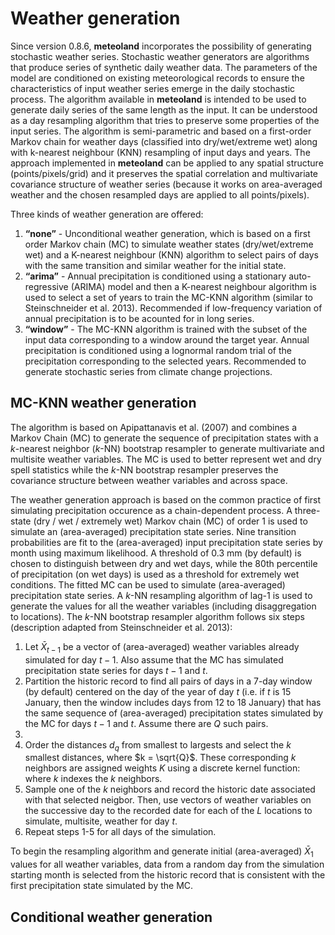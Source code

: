 # Weather generation {#weathergeneration}

Since version 0.8.6, **meteoland** incorporates the possibility of generating stochastic weather series. Stochastic weather generators are algorithms that produce series of synthetic daily weather data. The parameters of the model are conditioned on existing meteorological records to ensure the characteristics of input weather series emerge in the daily stochastic process. The algorithm available in **meteoland** is intended to be used to generate daily series of the same length as the input. It can be understood as a day resampling algorithm that tries to preserve some properties of the input series. The algorithm is semi-parametric and based on a first-order Markov chain for weather days (classified into dry/wet/extreme wet) along with k-nearest neighbour (KNN) resampling of input days and years. The approach implemented in **meteoland** can be applied to any spatial structure (points/pixels/grid) and it preserves the spatial correlation and multivariate covariance structure of weather series (because it works on area-averaged weather and the chosen resampled days are applied to all points/pixels). 

Three kinds of weather generation are offered:

1. **"none"** - Unconditional weather generation, which is based on a first order Markov chain (MC) to simulate weather states (dry/wet/extreme wet) and a K-nearest neighbour (KNN) algorithm to select pairs of days with the same transition and similar weather for the initial state.
2. **"arima"** - Annual precipitation is conditioned using a stationary auto-regressive (ARIMA) model and then a K-nearest neighbour algorithm is used to select a set of years to train the MC-KNN algorithm (similar to Steinschneider et al. 2013). Recommended if low-frequency variation of annual precipitation is to be acounted for in long series.
3. **"window"** - The MC-KNN algorithm is trained with the subset of the input data corresponding to a window around the target year. Annual precipitation is conditioned using a lognormal random trial of the precipitation corresponding to the selected years. Recommended to generate stochastic series from climate change projections.


## MC-KNN weather generation

The algorithm is based on Apipattanavis et al. (2007) and combines a Markov Chain (MC) to generate the sequence of precipitation states with a *k*-nearest neighbor (*k*-NN) bootstrap resampler to generate multivariate and multisite weather variables. The MC is used to better represent wet and dry spell statistics while the *k*-NN bootstrap resampler preserves the covariance structure between weather variables and across space. 

The weather generation approach is based on the common practice of first simulating precipitation occurence as a chain-dependent process. A three-state (dry / wet / extremely wet) Markov chain (MC) of order 1 is used to simulate an (area-averaged) precipitation state series. Nine transition probabilities are fit to the (area-averaged) input precipitation state series by month using maximum likelihood. A threshold of 0.3 mm (by default) is chosen to distinguish between dry and wet days, while the 80th percentile of precipitation (on wet days) is used as a threshold for extremely wet conditions. The fitted MC can be used to simulate (area-averaged) precipitation state series. A *k*-NN resampling algorithm of lag-1 is used
to generate the values for all the weather variables (including disaggregation to locations). The *k*-NN bootstrap resampler algorithm follows six steps (description adapted from Steinschneider et al. 2013):

1. Let $\bar{X}_{t-1}$ be a vector of (area-averaged) weather variables already simulated for day $t - 1$. Also assume that the MC has simulated precipitation state series for days $t-1$ and $t$.
2. Partition the historic record to find all pairs of days in a 7-day window (by default) centered on the day of the year of day $t$ (i.e. if $t$ is 15 January, then the window includes days from 12 to 18 January) that has the same sequence of (area-averaged) precipitation states simulated by the MC for days $t-1$ and $t$. Assume there are $Q$ such pairs.
3. 
4. Order the distances $d_q$ from smallest to largests and select the $k$ smallest distances, where $k = \sqrt{Q}$. These corresponding $k$ neighbors are assigned weights $K$ using a discrete kernel function:
\begin{equation}
K[j] = \frac{1/j}{\sum_{j=1}^{k}{1/j}}
\end{equation}
where $k$ indexes the $k$ neighbors.
5. Sample one of the $k$ neighbors and record the historic date associated with that selected neigbor. Then, use vectors of weather variables on the successive day to the recorded date for each of the $L$ locations to simulate, multisite, weather for day $t$.
6. Repeat steps 1-5 for all days of the simulation.

To begin the resampling algorithm and generate initial (area-averaged) $\bar{X}_{1}$ values for all weather variables, data from a random day from the simulation starting month is selected from the historic record that is consistent with the first precipitation state simulated by the MC.


## Conditional weather generation